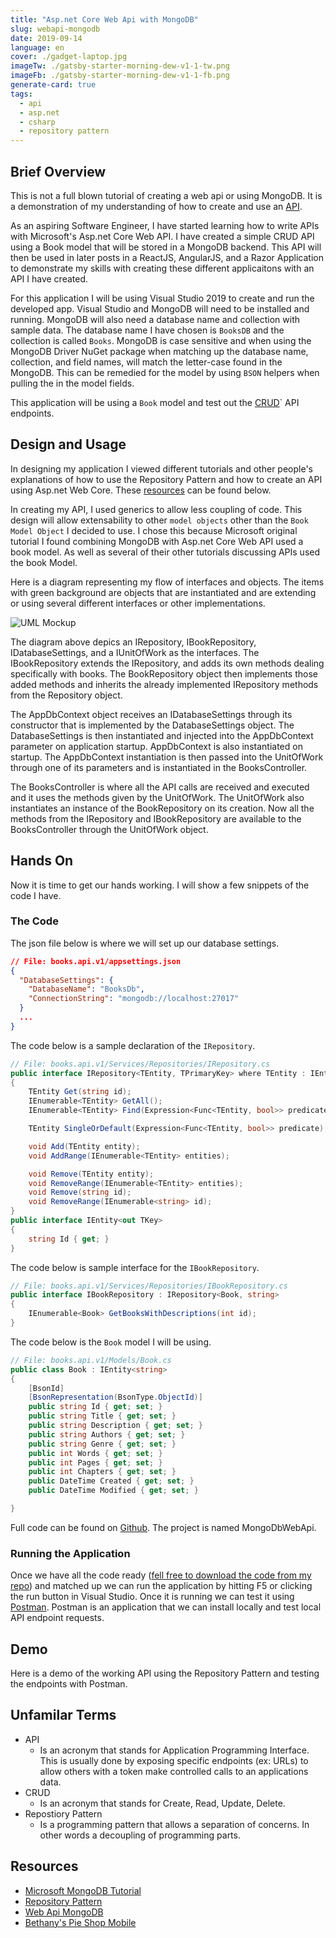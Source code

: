 ```yaml
---
title: "Asp.net Core Web Api with MongoDB"
slug: webapi-mongodb
date: 2019-09-14
language: en
cover: ./gadget-laptop.jpg
imageTw: ./gatsby-starter-morning-dew-v1-1-tw.png
imageFb: ./gatsby-starter-morning-dew-v1-1-fb.png
generate-card: true
tags:
  - api
  - asp.net
  - csharp
  - repository pattern
---
```



## Brief Overview
This is not a full blown tutorial of creating a web api or using MongoDB. 
It is a demonstration of my understanding of how to create and use an [API](#unfamilar-terms).

As an aspiring Software Engineer, I have started learning how to write APIs with Microsoft's Asp.net Core Web API. 
I have created a simple CRUD API using a Book model that will be stored in a MongoDB backend. 
This API will then be used in later posts in a ReactJS, AngularJS, and a Razor Application 
to demonstrate my skills with creating these different applicaitons with an API I have created.

For this application I will be using Visual Studio 2019 to create and run the developed app. 
Visual Studio and MongoDB will need to be installed and running. MongoDB will also need a database name and collection with sample data.
The database name I have chosen is `BooksDB` and the collection is called `Books`. 
MongoDB is case sensitive and when using the MongoDB Driver NuGet package 
when matching up the database name, collection, and field names, will match the letter-case found in the MongoDB. 
This can be remedied for the model by using `BSON` helpers when pulling the in the model fields. 

This application will be using a `Book` model and test out the [CRUD](#unfamilar-terms)` API endpoints.

## Design and Usage
In designing my application I viewed different tutorials and other people's explanations
of how to use the Repository Pattern and how to create an API using Asp.net Web Core. 
These [resources](#resources) can be found below.

In creating my API, I used generics to allow less coupling of code. This design will allow extensability 
to other `model objects` other than the `Book Model Object` I decided to use. I chose this because Microsoft
original tutorial I found combining MongoDB with Asp.net Core Web API used a book model. As well as several of their
other tutorials discussing APIs used the book Model.

Here is a diagram representing my flow of interfaces and objects. The items with green background are objects that are
instantiated and are extending or using several different interfaces or other implementations.

![UML Mockup](./WebApiRepositoryPattern.png)

The diagram above depics an IRepository, IBookRepository, IDatabaseSettings, and a IUnitOfWork as the interfaces.
The IBookRepository extends the IRepository, and adds its own methods dealing specifically with books. 
The BookRepository object then implements those added methods and inherits the already 
implemented IRepository methods from the Repository object.

The AppDbContext object receives an IDatabaseSettings through its constructor that is implemented by the DatabaseSettings object. 
The DatabaseSettings is then instantiated and injected into the AppDbContext parameter on application startup. 
AppDbContext is also instantiated on startup. The AppDbContext instantiation is then passed into the UnitOfWork through one of its parameters
and is instantiated in the BooksController.

The BooksController is where all the API calls are received and executed and it uses the methods given by the UnitOfWork. 
The UnitOfWork also instantiates an instance of the BookRepository on its creation. 
Now all the methods from the IRepository and IBookRepository are available to the BooksController through the UnitOfWork object.

## Hands On
Now it is time to get our hands working. I will show a few snippets of the code I have.

### The Code
The json file below is where we will set up our database settings.
```json
// File: books.api.v1/appsettings.json
{
  "DatabaseSettings": {
    "DatabaseName": "BooksDb",
    "ConnectionString": "mongodb://localhost:27017"
  }
  ...
}
```

The code below is a sample declaration of the `IRepository`.
```csharp
// File: books.api.v1/Services/Repositories/IRepository.cs
public interface IRepository<TEntity, TPrimaryKey> where TEntity : IEntity<TPrimaryKey>
{
    TEntity Get(string id);
    IEnumerable<TEntity> GetAll();
    IEnumerable<TEntity> Find(Expression<Func<TEntity, bool>> predicate);

    TEntity SingleOrDefault(Expression<Func<TEntity, bool>> predicate);

    void Add(TEntity entity);
    void AddRange(IEnumerable<TEntity> entities);

    void Remove(TEntity entity);
    void RemoveRange(IEnumerable<TEntity> entities);
    void Remove(string id);
    void RemoveRange(IEnumerable<string> id);
}
public interface IEntity<out TKey>
{
    string Id { get; }
}
```

The code below is sample interface for the `IBookRepository`.
```csharp
// File: books.api.v1/Services/Repositories/IBookRepository.cs
public interface IBookRepository : IRepository<Book, string>
{
    IEnumerable<Book> GetBooksWithDescriptions(int id);
}
```
The code below is the `Book` model I will be using.
```csharp
// File: books.api.v1/Models/Book.cs
public class Book : IEntity<string>
{
    [BsonId]
    [BsonRepresentation(BsonType.ObjectId)]
    public string Id { get; set; }
    public string Title { get; set; }
    public string Description { get; set; }
    public string Authors { get; set; }
    public string Genre { get; set; }
    public int Words { get; set; }
    public int Pages { get; set; }
    public int Chapters { get; set; }
    public DateTime Created { get; set; }
    public DateTime Modified { get; set; }

}
```

Full code can be found on [Github](https://github.com/TechReaderJake/MongoDbWebApi).
The project is named MongoDbWebApi.

### Running the Application
Once we have all the code ready ([fell free to download the code from my repo](https://github.com/TechReaderJake/MongoDbWebApi)) 
and matched up we can run the application by hitting F5 or clicking the run button in Visual Studio.
Once it is running we can test it using [Postman](https://getpostman.com).
Postman is an application that we can install locally and test local API endpoint requests.

## Demo
Here is a demo of the working API using the Repository Pattern and testing the endpoints with Postman.

<VideoPlayer src="r9xlSr0q_Vw" />

## Unfamilar Terms
- API
    - Is an acronym that stands for Application Programming Interface.
    This is usually done by exposing specific endpoints (ex: URLs) to allow others with a token
    make controlled calls to an applications data.
- CRUD
    - Is an acronym that stands for Create, Read, Update, Delete.
- Repostiory Pattern
    - Is a programming pattern that allows a separation of concerns. 
    In other words a decoupling of programming parts.

## Resources
- [Microsoft MongoDB Tutorial](https://docs.microsoft.com/en-us/aspnet/core/tutorials/first-mongo-app?view=aspnetcore-2.2&tabs=visual-studio#add-a-configuration-model-1)
- [Repository Pattern](https://www.youtube.com/watch?v=rtXpYpZdOzM)
- [Web Api MongoDB](https://github.com/fpetru/WebApiMongoDB)
- [Bethany's Pie Shop Mobile](https://github.com/GillCleeren/BethanysPieShopMobile)

